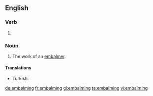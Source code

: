 ==English==

===Verb===
{{head|en}}

# {{present participle of|embalm|lang=en}}

===Noun===
{{en-noun}}

# The work of an [[embalmer]].

====Translations====
{{trans-top|work of an embalmer}}
* Turkish: {{t+|tr|tahnit}}
{{trans-mid}}
{{trans-bottom}}

[[de:embalming]]
[[fr:embalming]]
[[gl:embalming]]
[[ta:embalming]]
[[vi:embalming]]
